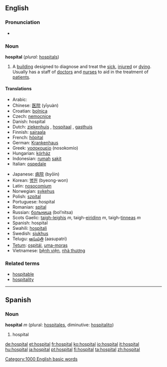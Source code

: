==English==
{{wikipedia}}

===Pronunciation===
*{{audio|en-us-hospital.ogg|Audio (US)}}

===Noun===
'''hospital''' (''plural:'' [[hospitals]])

#A [[building]] designed to diagnose and treat the [[sick]], [[injured]] or [[dying]]. Usually has a staff of [[doctor]]s and [[nurse]]s to aid in the treatment of [[patient]]s.

====Translations====
{{top}}
*Arabic: {{ARchar|[[مستشفى]]}} {{Unicode|(mustášfa)}} {{f}}
*Chinese: [[医院]] (yīyuàn)
*Croatian: [[bolnica]]
*Czech: [[nemocnice]]
*Danish: hospital
*Dutch: [[ziekenhuis]] {{n}}, [[hospitaal]] {{n}}, [[gasthuis]] {{n}}
*Finnish: [[sairaala]]
*French: [[hôpital]] {{m}}
*German: [[Krankenhaus]] {{n}}
*Greek: [[νοσοκομείο]] (nosokomío)
*Hungarian: [[kórház]]
*Indonesian: [[rumah]] [[sakit]]
*Italian: [[ospedale]] {{m}}
{{mid}}
*Japanese: [[病院]] (byōin)
*Korean: [[병원]] (byeong-won)
*Latin: [[nosocomium]]
*Norwegian: [[sykehus]]
*Polish: [[szpital]] {{m}}
*Portuguese: hospital {{m}}
*Romanian: [[spital]] {{n}}
*Russian: [[больница]] (bol’nítsa) {{f}}
*Scots Gaelic: [[taigh-leighis]] ''m'', taigh-[[eiridinn]] ''m'', taigh-[[tinneas]] ''m''
*Spanish: hospital {{m}}
*Swahili: [[hospitali]]
*Swedish: [[sjukhus]]
*Telugu: [[ఆసుపత్రి]] (aasupatri)
*[[Tetum]]: [[ospitál]], [[uma-moras]]
*Vietnamese: [[bệnh viện]], [[nhà thương]]
{{bottom}}

===Related terms===
*[[hospitable]]
*[[hospitality]]

----
==Spanish==

===Noun===
'''hospital''' ''m'' (plural: [[hospitales]], diminutive: [[hospitalito]])
# hospital

[[Category:1000 English basic words]]

[[de:hospital]]
[[et:hospital]]
[[fr:hospital]]
[[ko:hospital]]
[[io:hospital]]
[[it:hospital]]
[[hu:hospital]]
[[ja:hospital]]
[[pt:hospital]]
[[fi:hospital]]
[[ta:hospital]]
[[zh:hospital]]